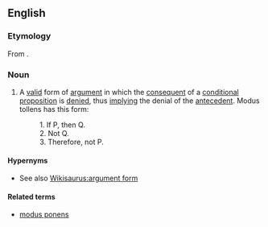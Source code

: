 ==English==
===Etymology===
From {{term|modus tollendo tollens|modus tollendō tollēns|the mode where the denying denies}}.

===Noun===
{{wikipedia}}
{{en-noun|sg=[[modus]] [[tollens]]|-}}

# {{context|philosophy|logic}} A [[valid]] form of [[argument]] in which the [[consequent]] of a [[conditional]] [[proposition]] is [[deny|denied]], thus [[imply]]ing the denial of the [[antecedent]].  Modus tollens has this form:
#:1. If P, then Q.
#:2. Not Q.
#:3. Therefore, not P.

====Hypernyms====
* See also [[Wikisaurus:argument form]]

====Related terms====
*[[modus ponens]]